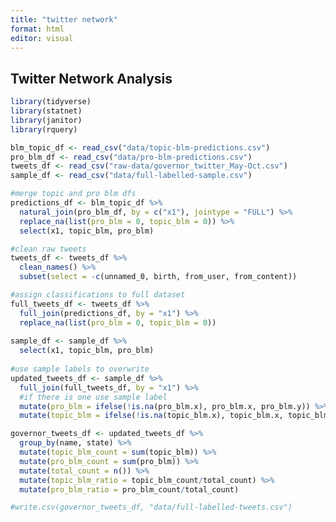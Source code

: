 ```yaml
---
title: "twitter network"
format: html
editor: visual
---
```


## Twitter Network Analysis 

```r
library(tidyverse)
library(statnet)
library(janitor)
library(rquery)

blm_topic_df <- read_csv("data/topic-blm-predictions.csv")
pro_blm_df <- read_csv("data/pro-blm-predictions.csv")
tweets_df <- read_csv("raw-data/governor_twitter_May-Oct.csv")
sample_df <- read_csv("data/full-labelled-sample.csv") 
```


```r
#merge topic and pro blm dfs
predictions_df <- blm_topic_df %>% 
  natural_join(pro_blm_df, by = c("x1"), jointype = "FULL") %>% 
  replace_na(list(pro_blm = 0, topic_blm = 0)) %>% 
  select(x1, topic_blm, pro_blm)

#clean raw tweets
tweets_df <- tweets_df %>% 
  clean_names() %>% 
  subset(select = -c(unnamed_0, birth, from_user, from_content))

#assign classifications to full dataset
full_tweets_df <- tweets_df %>% 
  full_join(predictions_df, by = "x1") %>% 
  replace_na(list(pro_blm = 0, topic_blm = 0))
  
sample_df <- sample_df %>% 
  select(x1, topic_blm, pro_blm)
  
#use sample labels to overwrite
updated_tweets_df <- sample_df %>% 
  full_join(full_tweets_df, by = "x1") %>% 
  #if there is one use sample label
  mutate(pro_blm = ifelse(!is.na(pro_blm.x), pro_blm.x, pro_blm.y)) %>% 
  mutate(topic_blm = ifelse(!is.na(topic_blm.x), topic_blm.x, topic_blm.y))

governor_tweets_df <- updated_tweets_df %>% 
  group_by(name, state) %>% 
  mutate(topic_blm_count = sum(topic_blm)) %>% 
  mutate(pro_blm_count = sum(pro_blm)) %>% 
  mutate(total_count = n()) %>% 
  mutate(topic_blm_ratio = topic_blm_count/total_count) %>% 
  mutate(pro_blm_ratio = pro_blm_count/total_count)

#write.csv(governor_tweets_df, "data/full-labelled-tweets.csv")
```


